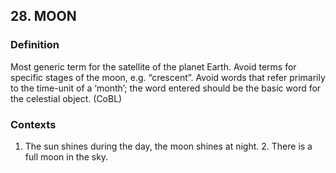 ## 28. MOON
### Definition
Most generic term for the satellite of the planet Earth. Avoid terms for specific stages of the moon, e.g. "crescent". Avoid words that refer primarily to the time-unit of a 'month'; the word entered should be the basic word for the celestial object. (CoBL)

### Contexts
1. The sun shines during the day, the moon shines at night.  2. There is a full moon in the sky.

